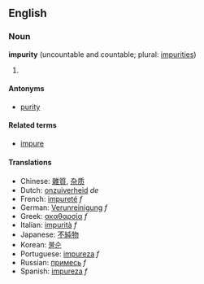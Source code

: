 ==English==
===Noun===
'''impurity''' (uncountable and countable; plural: [[impurities]])

# {{stub}}

====Antonyms====
*[[purity]]

====Related terms====
*[[impure]]

====Translations====
*Chinese: [[雜質]], [[杂质]]
*Dutch: [[onzuiverheid]] ''de''
*French: [[impureté]] ''f''
*German: [[Verunreinigung]] ''f''
*Greek: [[ακαθαρσία]] ''f''
*Italian: [[impurità]] ''f''
*Japanese: [[不純物]]
*Korean: [[불순]]
*Portuguese: [[impureza]] ''f''
*Russian: [[примесь]] ''f''
*Spanish: [[impureza]] ''f''